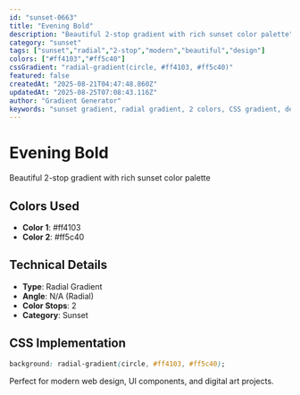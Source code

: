 ```yaml
---
id: "sunset-0663"
title: "Evening Bold"
description: "Beautiful 2-stop gradient with rich sunset color palette"
category: "sunset"
tags: ["sunset","radial","2-stop","modern","beautiful","design"]
colors: ["#ff4103","#ff5c40"]
cssGradient: "radial-gradient(circle, #ff4103, #ff5c40)"
featured: false
createdAt: "2025-08-21T04:47:48.860Z"
updatedAt: "2025-08-25T07:08:43.116Z"
author: "Gradient Generator"
keywords: "sunset gradient, radial gradient, 2 colors, CSS gradient, design, #ff4103, #ff5c40"
---
```


# Evening Bold

Beautiful 2-stop gradient with rich sunset color palette

## Colors Used
- **Color 1**: #ff4103
- **Color 2**: #ff5c40

## Technical Details
- **Type**: Radial Gradient
- **Angle**: N/A (Radial)
- **Color Stops**: 2
- **Category**: Sunset

## CSS Implementation
```css
background: radial-gradient(circle, #ff4103, #ff5c40);
```

Perfect for modern web design, UI components, and digital art projects.
